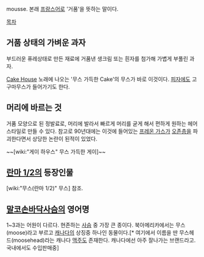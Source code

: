 mousse. 본래 [[프랑스어]]로 '거품'을 뜻하는 말이다.

[[목차]]

== 거품 상태의 가벼운 과자 ==
부드러운 퓨레상태로 만든 재료에 거품낸 생크림 또는 흰자를 첨가해 가볍게 부풀린 과자. 

[[Cake House]] 노래에 나오는 '무스 가득한 Cake'의 무스가 바로 이것이다. [[피자]]에도 고구마무스가 들어가기도 한다.

== 머리에 바르는 것 ==
거품 모양으로 된 정발료로, 머리에 발라서 빠르게 머리를 굳게 해서 편하게 원하는 헤어스타일로 만들 수 있다. 참고로 90년대에는 이것에 들어있는 [[프레온 가스]]가 [[오존층]]을 파괴한다면서 상당한 논란이 된적이 있었다.

~~[wiki:"게이 하우스" 무스 가득한 게이]~~

== [[란마 1/2]]의 등장인물 ==
[wiki:"무스(란마 1/2)" 무스] 참조.

== [[말코손바닥사슴]]의 영어명 ==
1~3과는 어원이 다르다. 현존하는 [[사슴]] 중 가장 큰 종이다. 북아메리카에서는 무스(moose)라고 부르고 [[캐나다]]의 상징중 하나인 동물이다.[* 여기에서 이름을 딴 무스헤드(moosehead)라는 캐나다 [[맥주]]도 존재한다. 캐나다에선 아주 잘나가는 브랜드라고. 국내에서도 수입판매중]

